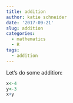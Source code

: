 ```yaml
---
title: addition
author: katie schneider
date: '2017-09-21'
slug: addition
categories:
  - mathematics
  - R
tags:
  - addition
---
```


Let's do some addition:

```r
x<-4
y<-3
x+y
```

